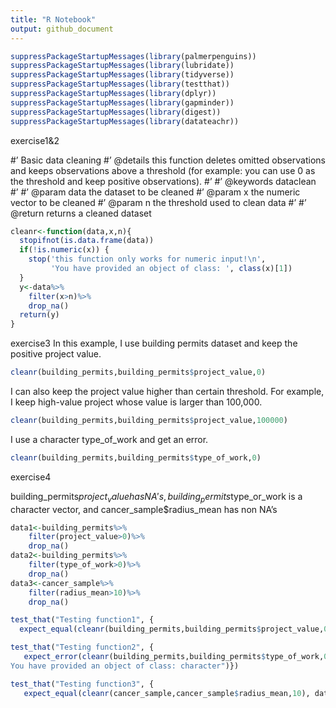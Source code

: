 ```yaml
---
title: "R Notebook"
output: github_document
---
```


```r
suppressPackageStartupMessages(library(palmerpenguins))
suppressPackageStartupMessages(library(lubridate))
suppressPackageStartupMessages(library(tidyverse))
suppressPackageStartupMessages(library(testthat))
suppressPackageStartupMessages(library(dplyr))
suppressPackageStartupMessages(library(gapminder))
suppressPackageStartupMessages(library(digest))
suppressPackageStartupMessages(library(datateachr))
```

exercise1&2

#' Basic data cleaning
#' @details this function deletes omitted observations and keeps observations above a threshold (for example: you can use 0 as the threshold and keep positive observations). 
#'
#' @keywords dataclean
#'
#' @param data the dataset to be cleaned
#' @param x the numeric vector to be cleaned
#' @param n the threshold used to clean data
#'
#' @return returns a cleaned dataset


```r
cleanr<-function(data,x,n){
  stopifnot(is.data.frame(data))
  if(!is.numeric(x)) {
    stop('this function only works for numeric input!\n',
         'You have provided an object of class: ', class(x)[1])
  }
  y<-data%>%
    filter(x>n)%>%
    drop_na()
  return(y)
}
```

exercise3
In this example, I use building permits dataset and keep the positive project value.
```r
cleanr(building_permits,building_permits$project_value,0)
```

I can also keep the project value higher than certain threshold. For example, I keep high-value project whose value is larger than 100,000.
```r
cleanr(building_permits,building_permits$project_value,100000)
```

I use a character type_of_work and get an error.
```r
cleanr(building_permits,building_permits$type_of_work,0)
```


exercise4

building_permits$project_value has NA's, building_permits$type_or_work is a character vector, and cancer_sample$radius_mean has non NA's

```r
data1<-building_permits%>%
    filter(project_value>0)%>%
    drop_na()
data2<-building_permits%>%
    filter(type_of_work>0)%>%
    drop_na() 
data3<-cancer_sample%>%
    filter(radius_mean>10)%>%
    drop_na() 
```

```r
test_that("Testing function1", {
  expect_equal(cleanr(building_permits,building_permits$project_value,0),data1)})
```
```r
test_that("Testing function2", {
   expect_error(cleanr(building_permits,building_permits$type_of_work,0),"this function only works for numeric input!
You have provided an object of class: character")})
```
```r
test_that("Testing function3", {
   expect_equal(cleanr(cancer_sample,cancer_sample$radius_mean,10), data3)})
```
 
